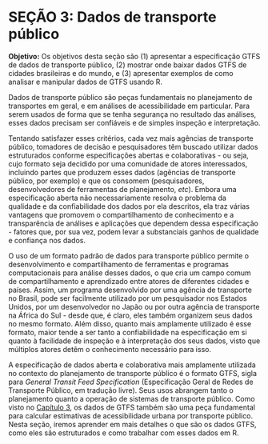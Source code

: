 # SEÇÃO 3: Dados de transporte público

**Objetivo:** Os objetivos desta seção são (1) apresentar a especificação GTFS de dados de transporte público, (2) mostrar onde baixar dados GTFS de cidades brasileiras e do mundo, e (3) apresentar exemplos de como analisar e manipular dados de GTFS usando R.

Dados de transporte público são peças fundamentais no planejamento de transportes em geral, e em análises de acessibilidade em particular. Para serem usados de forma que se tenha segurança no resultado das análises, esses dados precisam ser confiáveis e de simples inspeção e interpretação.

Tentando satisfazer esses critérios, cada vez mais agências de transporte público, tomadores de decisão e pesquisadores têm buscado utilizar dados estruturados conforme especificações abertas e colaborativas - ou seja, cujo formato seja decidido por uma comunidade de atores interessados, incluindo partes que produzem esses dados (agências de transporte público, por exemplo) e que os consomem (pesquisadores, desenvolvedores de ferramentas de planejamento, *etc*). Embora uma especificação aberta não necessariamente resolva o problema da qualidade e da confiabilidade dos dados por ela descritos, ela traz várias vantagens que promovem o compartilhamento de conhecimento e a transparência de análises e aplicações que dependem dessa especificação - fatores que, por sua vez, podem levar a substanciais ganhos de qualidade e confiança nos dados.

O uso de um formato padrão de dados para transporte público permite o desenvolvimento e compartilhamento de ferramentas e programas computacionais para análise desses dados, o que cria um campo comum de compartilhamento e aprendizado entre atores de diferentes cidades e países. Assim, um programa desenvolvido por uma agência de transporte no Brasil, pode ser facilmente utilizado por um pesquisador nos Estados Unidos, por um desenvolvedor no Japão ou por outra agência de transporte na África do Sul - desde que, é claro, eles também organizem seus dados no mesmo formato. Além disso, quanto mais amplamente utilizado é esse formato, maior tende a ser tanto a confiabilidade na especificação em si quanto à facilidade de inspeção e à interpretação dos seus dados, visto que múltiplos atores detêm o conhecimento necessário para isso.

A especificação de dados aberta e colaborativa mais amplamente utilizada no contexto do planejamento de transporte público é o formato GTFS, sigla para *General Transit Feed Specification* (Especificação Geral de Redes de Transporte Público, em tradução livre). Seus usos abrangem tanto o planejamento quanto a operação de sistemas de transporte público. Como visto no [Capítulo 3](3_calculando_acesso.qmd), os dados de GTFS também são uma peça fundamental para calcular estimativas de acessibilidade urbana por transporte público. Nesta seção, iremos aprender em mais detalhes o que são os dados GTFS, como eles são estruturados e como trabalhar com esses dados em R.